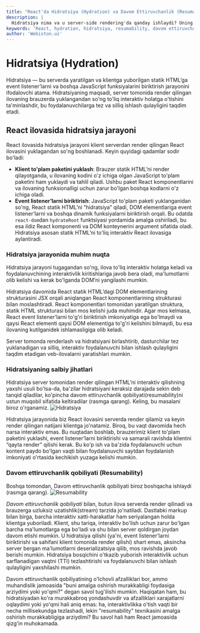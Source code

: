 ```yaml
---
title: "React'da Hidratsiya (Hydration) va Davom Ettiruvchanlik (Resumability)"
description: |
  Hidratsiya nima va u server-side rendering'da qanday ishlaydi? Uning kamchiliklari va unga muqobil bo'lgan "Resumability" konsepsiyasi haqida bilib oling.
keywords: 'React, hydration, hidratsiya, resumability, davom ettiruvchanlik, server-side rendering, SSR, performance, TTI, hydrateRoot, webiston'
author: 'Webiston.uz'
---
```


# Hidratsiya (Hydration)

Hidratsiya — bu serverda yaratilgan va klientga yuborilgan statik HTML’ga event listener’larni va boshqa JavaScript funksiyalarini biriktirish jarayonini ifodalovchi atama. Hidratsiyaning maqsadi, server tomonida render qilingan ilovaning brauzerda yuklangandan so'ng to'liq interaktiv holatga o'tishini ta'minlashdir, bu foydalanuvchilarga tez va silliq ishlash qulayligini taqdim etadi.

## React ilovasida hidratsiya jarayoni

React ilovasida hidratsiya jarayoni klient serverdan render qilingan React ilovasini yuklagandan so'ng boshlanadi. Keyin quyidagi qadamlar sodir bo'ladi:

- **Klient to'plam paketini yuklash**: Brauzer statik HTML’ni render qilayotganda, u ilovaning kodini o'z ichiga olgan JavaScript to'plam paketini ham yuklaydi va tahlil qiladi. Ushbu paket React komponentlarini va ilovaning funksionalligi uchun zarur bo'lgan boshqa kodlarni o'z ichiga oladi.
- **Event listener’larni biriktirish**: JavaScript to'plam paketi yuklanganidan so'ng, React statik HTML’ni “hidratsiya” qiladi, DOM elementlariga event listener’larni va boshqa dinamik funksiyalarni biriktirish orqali. Bu odatda `react-dom`dan `hydrateRoot` funktsiyasi yordamida amalga oshiriladi, bu esa ildiz React komponenti va DOM konteynerini argument sifatida oladi. Hidratsiya asosan statik HTML’ni to'liq interaktiv React ilovasiga aylantiradi.

### Hidratsiya jarayonida muhim nuqta

Hidratsiya jarayoni tugagandan so'ng, ilova to'liq interaktiv holatga keladi va foydalanuvchining interaktivlik kiritishlariga javob bera oladi, ma'lumotlarni olib kelishi va kerak bo'lganda DOM’ni yangilashi mumkin.

Hidratsiya davomida React statik HTML’dagi DOM elementlarining strukturasini JSX orqali aniqlangan React komponentlarining strukturasi bilan moslashtiradi. React komponentlari tomonidan yaratilgan struktura, statik HTML strukturasi bilan mos kelishi juda muhimdir. Agar mos kelmasa, React event listener’larni to'g'ri biriktirish imkoniyatiga ega bo'lmaydi va qaysi React elementi qaysi DOM elementiga to'g'ri kelishini bilmaydi, bu esa ilovaning kutilganidek ishlamasligiga olib keladi.

Server tomonda renderlash va hidratsiyani birlashtirib, dasturchilar tez yuklanadigan va silliq, interaktiv foydalanuvchi bilan ishlash qulayligini taqdim etadigan veb-ilovalarni yaratishlari mumkin.

### Hidratsiyaning salbiy jihatlari

Hidratsiya server tomonidan render qilingan HTML’ni interaktiv qilishning yaxshi usuli bo'lsa-da, ba'zilar hidratsiyani keraksiz darajada sekin deb tanqid qiladilar, ko'pincha davom ettiruvchanlik qobiliyati(resumability)ni ustun muqobil sifatida keltiradilar (rasmga qarang). Keling, bu masalani biroz o'rganamiz.
![Hidratsiya](/hydration.png)

Hidratsiya jarayonida biz React ilovasini serverda render qilamiz va keyin render qilingan natijani klientga jo'natamiz. Biroq, bu vaqt davomida hech narsa interaktiv emas. Bu nuqtadan boshlab, brauzerimiz klient to'plam paketini yuklashi, event listener’larni biriktirishi va samarali ravishda klientni “qayta render” qilishi kerak. Bu ko'p ish va ba'zida foydalanuvchi uchun kontent paydo bo'lgan vaqti bilan foydalanuvchi saytdan foydalanish imkoniyati o'rtasida kechikish yuzaga kelishi mumkin.

### Davom ettiruvchanlik qobiliyati (Resumability)

Boshqa tomondan, Davom ettiruvchanlik qobiliyati biroz boshqacha ishlaydi (rasmga qarang).
![Resumability](/resumability.png)

_Davom ettiruvchanlik qobiliyati_ bilan, butun ilova serverda render qilinadi va brauzerga uzluksiz uzatishlik(stream) tarzida jo'natiladi. Dastlabki markup bilan birga, barcha interaktiv xatti-harakatlar ham seriyalangan holda klientga yuboriladi. Klient, shu tariqa, interaktiv bo'lish uchun zarur bo'lgan barcha ma'lumotlarga ega bo'ladi va shu bilan server qoldirgan joydan davom etishi mumkin. U hidratsiya qilishi (ya'ni, event listener’larni biriktirishi va sahifani klient tomonida render qilishi) shart emas, aksincha server bergan ma'lumotlarni deserializatsiya qilib, mos ravishda javob berishi mumkin. Hidratsiya bosqichini o'tkazib yuborish interaktivlik uchun sarflanadigan vaqtni (TTI) tezlashtirishi va foydalanuvchi bilan ishlash qulayligini yaxshilashi mumkin.

Davom ettiruvchanlik qobiliyatining o'lchovli afzalliklari bor, ammo muhandislik jamoasida "buni amalga oshirish murakkabligi foydasiga arziydimi yoki yo'qmi?" degan savol tug'ilishi mumkin. Haqiqatan ham, bu hidratsiyadan ko'ra murakkabroq yondashuvdir va afzalliklari xarajatlarni oqlaydimi yoki yo'qmi hali aniq emas: ha, interaktivlikka o'tish vaqti bir necha millisekundga tezlashadi, lekin "resumability" texnikasini amalga oshirish murakkabligiga arziydimi? Bu savol hali ham React jamoasida qizg'in muhokamada.
